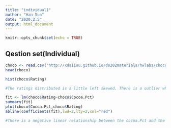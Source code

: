 ```yaml
---
title: "individual1"
author: "Han Sun"
date: "2020.2.5"
output: html_document
---
```


```r
knitr::opts_chunk$set(echo = TRUE)
```

## Qestion set(Individual)
```r
choco <- read.csv("http://xdaiisu.github.io/ds202materials/hwlabs/choco.csv")
head(choco)
```

```r
hist(choco$Rating)
```

```r
#The ratings distributed is a little left skewed. There is a outlier when the rating is at 5.#
```

```r
fit <- lm(choco$Rating~choco$Cocoa.Pct)
summary(fit)
plot(choco$Cocoa.Pct,choco$Rating)
abline(coefficients(fit),lwd=2,lty=2,col="red")
```

```r
#There is a negative linear relationship between the cocoa.Pct and the rating. When the cocoa.Pct increases, the rating decreases.#
```



